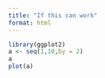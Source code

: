 ```yaml
---
title: "If this can work"
format: html
---
```


```r
library(ggplot2)
a <- seq(1,10,by = 2)
a
plot(a)
```

